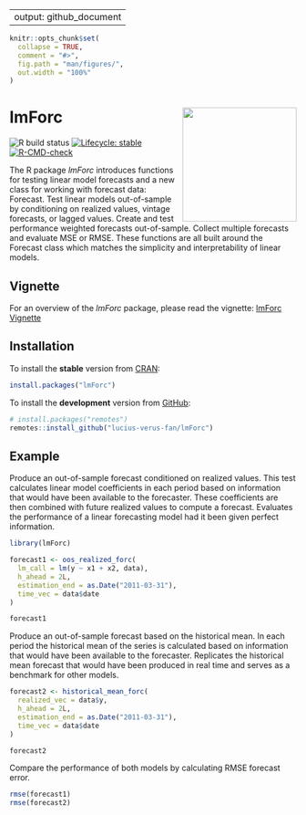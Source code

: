 
---
output: github_document
---
  
<!-- README.md is generated from README.Rmd. Please edit that file -->
  
```r
knitr::opts_chunk$set(
  collapse = TRUE,
  comment = "#>",
  fig.path = "man/figures/",
  out.width = "100%"
)
```

# lmForc <a href='https://github.com/lucius-verus-fan/lmForc/blob/main/vignettes/logo/lmForc_hexSticker.png'><img src='/vignettes/logo/lmForc_hexSticker.png' align="right" height="200" /></a>
<!-- badges: start -->
![R build status](https://github.com/lucius-verus-fan/lmForc/workflows/R-CMD-check/badge.svg)
[![Lifecycle: stable](https://img.shields.io/badge/lifecycle-stable-success.svg)](https://lifecycle.r-lib.org/articles/stages.html)
[![R-CMD-check](https://github.com/lucius-verus-fan/lmForc/workflows/R-CMD-check/badge.svg)](https://github.com/lucius-verus-fan/lmForc/actions)
<!-- badges: end -->
  
<!-- [![CRAN_Status_Badge](http://www.r-pkg.org/badges/version/lmForc)](https://cran.r-project.org/package=lmForc) -->
  
The R package *lmForc* introduces functions for testing linear model forecasts and a new class for working with forecast data: Forecast. Test linear models out-of-sample by conditioning on realized values, vintage forecasts, or lagged values. Create and test performance weighted forecasts out-of-sample. Collect multiple forecasts and evaluate MSE or RMSE. These functions are all built around the Forecast class which matches the simplicity and interpretability of linear models.

## Vignette

For an overview of the *lmForc* package, please read the vignette: [lmForc Vignette](https://cran.r-project.org/web/packages/lmForc/vignettes/lmForc.html)

## Installation

To install the **stable** version from [CRAN](https://cran.r-project.org/package=lmForc):
  
```r
install.packages("lmForc")
```

To install the **development** version from [GitHub](https://github.com/lucius-verus-fan/lmForc):
  
```r
# install.packages("remotes")
remotes::install_github("lucius-verus-fan/lmForc")
```

## Example

Produce an out-of-sample forecast conditioned on realized values. This test 
calculates linear model coefficients in each period based on information that 
would have been available to the forecaster. These coefficients are then combined
with future realized values to compute a forecast. Evaluates the performance of a 
linear forecasting model had it been given perfect information.

```r
library(lmForc)

forecast1 <- oos_realized_forc(
  lm_call = lm(y ~ x1 + x2, data),
  h_ahead = 2L,
  estimation_end = as.Date("2011-03-31"),
  time_vec = data$date
)

forecast1
```

Produce an out-of-sample forecast based on the historical mean. In each period 
the historical mean of the series is calculated based on information that would
have been available to the forecaster. Replicates the historical mean forecast 
that would have been produced in real time and serves as a benchmark for other models.


```r
forecast2 <- historical_mean_forc(
  realized_vec = data$y,
  h_ahead = 2L,
  estimation_end = as.Date("2011-03-31"),
  time_vec = data$date
)

forecast2
```

Compare the performance of both models by calculating RMSE forecast error.

```r
rmse(forecast1)
rmse(forecast2)
```
